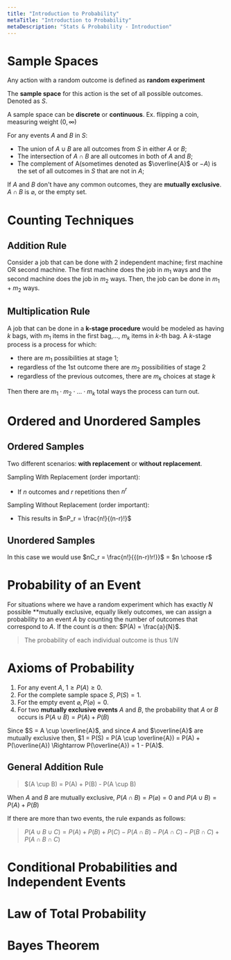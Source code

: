 ```yaml
---
title: "Introduction to Probability"
metaTitle: "Introduction to Probability"
metaDescription: "Stats & Probability - Introduction"
---
```

<link
  rel="stylesheet"
  href="https://cdn.jsdelivr.net/npm/katex@0.11.0/dist/katex.min.css"
  integrity="sha384-BdGj8xC2eZkQaxoQ8nSLefg4AV4/AwB3Fj+8SUSo7pnKP6Eoy18liIKTPn9oBYNG"
  crossOrigin="anonymous"
/>


# Sample Spaces

Any action with a random outcome is defined as **random experiment**

The **sample space** for this action is the set of all possible outcomes. Denoted as $S$.

A sample space can be **discrete** or **continuous**. Ex. flipping a coin, measuring weight $(0, \infty)$

For any events $A$ and $B$ in $S$:
- The union of $A \cup B$ are all outcomes from $S$ in either $A$ or $B$;
- The intersection of $A \cap B$ are all outcomes in both of $A$ and $B$;
- The complement of A(sometimes denoted as $\overline{A}$ or $-A$) is the set of all outcomes in $S$ that are not in $A$;

If $A$ and $B$ don't have any common outcomes, they are **mutually exclusive**. $A \cap B$ is $\varnothing$, or the empty set.

# Counting Techniques

## Addition Rule

Consider a job that can be done with 2 independent machine; first machine OR second machine. The first machine does the job in $m_1$ ways and the second machine does the job in $m_2$ ways. Then, the job can be done in $m_1 + m_2$ ways.

## Multiplication Rule

A job that can be done in a **k-stage procedure** would be modeled as having $k$ bags, with $m_1$ items in the first bag,..., $m_k$ items in $k$-th bag. A $k$-stage process is a process for which:
- there are $m_1$ possibilities at stage 1;
- regardless of the 1st outcome there are $m_2$ possibilities of stage 2
- regardless of the previous outcomes, there are $m_k$ choices at stage $k$

Then there are $m_1\cdot m_2\cdot ...\cdot m_k$ total ways the process can turn out.

# Ordered and Unordered Samples

## Ordered Samples

Two different scenarios: **with replacement** or **without replacement**.

Sampling With Replacement (order important):

- If $n$ outcomes and $r$ repetitions then $n^r$

Sampling Without Replacement (order important):

- This results in $nP_r = \frac{n!}{(n-r)!}$

## Unordered Samples

In this case we would use $nC_r = \frac{n!}{{(n-r)!r!}}$ = $n \choose r$

# Probability of an Event

For situations where we have a random experiment which has exactly $N$ possible **mutually exclusive, equally likely outcomes, we can assign a probability to an event $A$ by counting the number of outcomes that correspond to $A$. If the count is $a$ then: $P(A) = \frac{a}{N}$.
> The probability of each individual outcome is thus $1/N$

# Axioms of Probability
1. For any event $A$, $1 \geq P(A) \geq 0$.
2. For the complete sample space $S$, $P(S) = 1$.
3. For the empty event $\varnothing, P(\varnothing) = 0$.
4. For two **mutually exclusive events** $A$ and $B$, the probability that $A$ or $B$ occurs is $P(A \cup B) = P(A) + P(B)$

Since $S = A \cup \overline{A}$, and since $A$ and $\overline{A}$ are mutually exclusive then, $1 = P(S) = P(A \cup \overline{A}) = P(A) + P(\overline{A}) \Rightarrow P(\overline{A}) = 1 - P(A)$.

## General Addition Rule

> $(A \cup B) = P(A) + P(B) - P(A \cup B)

When $A$ and $B$ are mutually exclusive, $P(A \cap B) = P(\varnothing) = 0$ and $P(A \cup B) = P(A) + P(B)$

If there are more than two events, the rule expands as follows:
> $P(A \cup B \cup C) = P(A) + P(B) + P(C) - P(A \cap B) - P(A \cap C) - P(B \cap C) + P (A \cap B \cap C)$ 

# Conditional Probabilities and Independent Events

# Law of Total Probability

# Bayes Theorem
